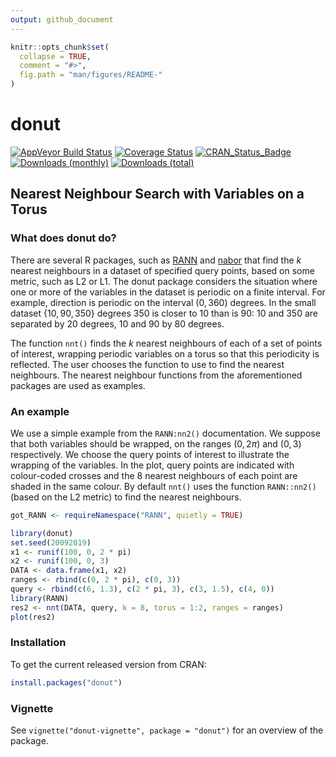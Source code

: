 ```yaml
---
output: github_document
---
```


<!-- README.md is generated from README.Rmd. Please edit that file -->

```r
knitr::opts_chunk$set(
  collapse = TRUE,
  comment = "#>",
  fig.path = "man/figures/README-"
)
```

# donut

[![AppVeyor Build Status](https://ci.appveyor.com/api/projects/status/github/paulnorthrop/donut?branch=master&svg=true)](https://ci.appveyor.com/project/paulnorthrop/donut)
[![Coverage Status](https://codecov.io/github/paulnorthrop/donut/coverage.svg?branch=master)](https://codecov.io/github/paulnorthrop/donut?branch=master)
[![CRAN_Status_Badge](https://www.r-pkg.org/badges/version/donut)](https://cran.r-project.org/package=donut)
[![Downloads (monthly)](https://cranlogs.r-pkg.org/badges/donut?color=brightgreen)](https://cran.r-project.org/package=donut)
[![Downloads (total)](https://cranlogs.r-pkg.org/badges/grand-total/donut?color=brightgreen)](https://cran.r-project.org/package=donut)

## Nearest Neighbour Search with Variables on a Torus

### What does donut do?

There are several R packages, such as [RANN](https://cran.r-project.org/package=RANN) and [nabor](https://cran.r-project.org/package=nabor) that find the $k$ nearest neighbours in a dataset of specified query points, based on some metric, such as L2 or L1.  The donut package considers the situation where one or more of the variables in the dataset is periodic on a finite interval.  For example, direction is periodic on the interval $(0, 360)$ degrees.  In the small dataset $\{10, 90, 350\}$ degrees 350 is closer to 10 than is 90: 10 and 350 are separated by 20 degrees, 10 and 90 by 80 degrees.

The function `nnt()` finds the $k$ nearest neighbours of each of a set of points of interest, wrapping periodic variables on a torus so that this periodicity is reflected. The user chooses the function to use to find the nearest neighbours.  The nearest neighbour functions from the aforementioned packages are used as examples.

### An example

We use a simple example from the `RANN:nn2()` documentation.  We suppose that both variables should be wrapped, on the ranges $(0, 2\pi)$ and $(0, 3)$ respectively.  We choose the query points of interest to illustrate the wrapping of the variables.  In the plot, query points are indicated with colour-coded crosses and the 8 nearest neighbours of each point are shaded in the same colour.  By default `nnt()` uses the function `RANN::nn2()` (based on the L2 metric) to find the nearest neighbours.

```r
got_RANN <- requireNamespace("RANN", quietly = TRUE)
```

```r
library(donut)
set.seed(20092019)
x1 <- runif(100, 0, 2 * pi)
x2 <- runif(100, 0, 3)
DATA <- data.frame(x1, x2)
ranges <- rbind(c(0, 2 * pi), c(0, 3))
query <- rbind(c(6, 1.3), c(2 * pi, 3), c(3, 1.5), c(4, 0))
library(RANN)
res2 <- nnt(DATA, query, k = 8, torus = 1:2, ranges = ranges)
plot(res2)
```

### Installation

To get the current released version from CRAN:

```r
install.packages("donut")
```

### Vignette

See `vignette("donut-vignette", package = "donut")` for an overview of the package.

